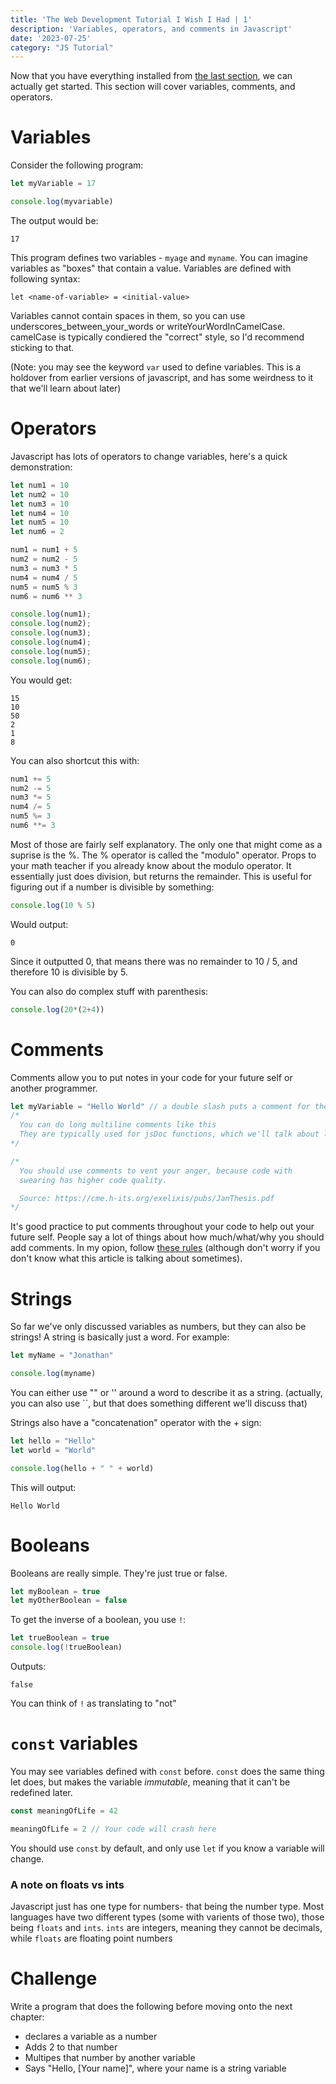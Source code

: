 ```yaml
---
title: 'The Web Development Tutorial I Wish I Had | 1'
description: 'Variables, operators, and comments in Javascript'
date: '2023-07-25'
category: "JS Tutorial"
---
```

Now that you have everything installed from [the last section](/posts/js-chapter0), we can actually get started. This section will cover variables, comments, and operators.

# Variables
Consider the following program:
```js
let myVariable = 17

console.log(myvariable)
```
The output would be:
```
17
```

This program defines two variables - `myage` and `myname`. You can imagine variables as "boxes" that contain a value. Variables are defined with following syntax:
```
let <name-of-variable> = <initial-value>
```
Variables cannot contain spaces in them, so you can use underscores_between_your_words or writeYourWordInCamelCase. camelCase is typically condiered the "correct" style, so I'd recommend sticking to that.

(Note: you may see the keyword `var` used to define variables. This is a holdover from earlier versions of javascript, and has some weirdness to it that we'll learn about later)

# Operators
Javascript has lots of operators to change variables, here's a quick demonstration:
```js
let num1 = 10
let num2 = 10
let num3 = 10
let num4 = 10
let num5 = 10
let num6 = 2

num1 = num1 + 5
num2 = num2 - 5
num3 = num3 * 5
num4 = num4 / 5
num5 = num5 % 3
num6 = num6 ** 3

console.log(num1);
console.log(num2);
console.log(num3);
console.log(num4);
console.log(num5);
console.log(num6);
```
You would get:
```
15
10
50
2
1
8
```
You can also shortcut this with:
```js
num1 += 5
num2 -= 5
num3 *= 5
num4 /= 5
num5 %= 3
num6 **= 3
```


Most of those are fairly self explanatory. The only one that might come as a suprise is the %. The % operator is called the "modulo" operator. Props to your math teacher if you already know about the modulo operator. It essentially just does division, but returns the remainder. This is useful for figuring out if a number is divisible by something:
```js
console.log(10 % 5)
```
Would output:
```
0
```
Since it outputted 0, that means there was no remainder to 10 / 5, and therefore 10 is divisible by 5. 


You can also do complex stuff with parenthesis:
```js
console.log(20*(2+4))
```

# Comments
Comments allow you to put notes in your code for your future self or another programmer.
```js
let myVariable = "Hello World" // a double slash puts a comment for the rest of the line
/*
  You can do long multiline comments like this
  They are typically used for jsDoc functions, which we'll talk about later
*/

/*
  You should use comments to vent your anger, because code with 
  swearing has higher code quality.

  Source: https://cme.h-its.org/exelixis/pubs/JanThesis.pdf
*/

```
It's good practice to put comments throughout your code to help out your future self. People say a lot of things about how much/what/why you should add comments. In my opion, follow [these rules](https://stackoverflow.blog/2021/12/23/best-practices-for-writing-code-comments/) (although don't worry if you don't know what this article is talking about sometimes).


# Strings
So far we've only discussed variables as numbers, but they can also be strings! A string is basically just a word. For example:
```js
let myName = "Jonathan"

console.log(myname)
```
You can either use "" or '' around a word to describe it as a string. 
(actually, you can also use ``, but that does something different we'll discuss that) 

Strings also have a "concatenation" operator with the + sign:
```js
let hello = "Hello"
let world = "World"

console.log(hello + " " + world)
```
This will output:
```
Hello World
```

# Booleans
Booleans are really simple. They're just true or false.
```js
let myBoolean = true
let myOtherBoolean = false
```
To get the inverse of a boolean, you use `!`:
```js
let trueBoolean = true
console.log(!trueBoolean)
```
Outputs:
```
false
```
You can think of `!` as translating to "not"

# `const` variables
You may see variables defined with `const` before. `const` does the same thing let does, but makes the variable *immutable*, meaning that it can't be redefined later.
```js
const meaningOfLife = 42

meaningOfLife = 2 // Your code will crash here
```
You should use `const` by default, and only use `let` if you know a variable will change.

### A note on floats vs ints
Javascript just has one type for numbers- that being the number type. Most languages have two different types (some with varients of those two), those being `floats` and `ints`. `ints` are integers, meaning they cannot be decimals, while `floats` are floating point numbers


# Challenge
Write a program that does the following before moving onto the next chapter:
- declares a variable as a number
- Adds 2 to that number
- Multipes that number by another variable
- Says "Hello, [Your name]", where your name is a string variable